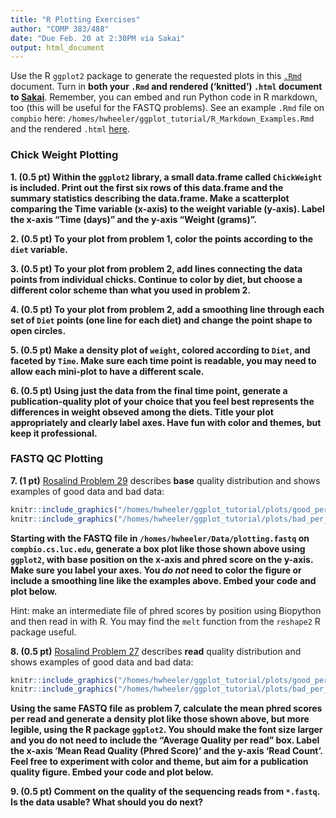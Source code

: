 ```yaml
---
title: "R Plotting Exercises"
author: "COMP 383/488"
date: "Due Feb. 20 at 2:30PM via Sakai"
output: html_document
---
```

Use the R `ggplot2` package to generate the requested plots in this [`.Rmd`](https://hwheeler01.github.io/CompBio/R_Plotting_Exercises.Rmd) document. Turn in **both your `.Rmd` and rendered ('knitted') `.html` document to [Sakai](https://sakai.luc.edu/)**. Remember, you can embed and run Python code in R markdown, too (this will be useful for the FASTQ problems). See an example `.Rmd` file on `compbio` here: `/homes/hwheeler/ggplot_tutorial/R_Markdown_Examples.Rmd` and the rendered `.html` [here](http://hwheeler01.github.io/CompBio/R_Markdown_Examples.html).

### Chick Weight Plotting

**1. (0.5 pt) Within the `ggplot2` library, a small data.frame called `ChickWeight` is included. Print out the first six rows of this data.frame and the summary statistics describing the data.frame. Make a scatterplot comparing the Time variable (x-axis) to the weight variable (y-axis). Label the x-axis "Time (days)" and the y-axis "Weight (grams)".**


**2. (0.5 pt) To your plot from problem 1, color the points according to the `diet` variable.**

**3. (0.5 pt) To your plot from problem 2, add lines connecting the data points from individual chicks. Continue to color by diet, but choose a different color scheme than what you used in problem 2.**


**4. (0.5 pt) To your plot from problem 2, add a smoothing line through each set of `Diet` points (one line for each diet) and change the point shape to open circles.**


**5. (0.5 pt) Make a density plot of `weight`, colored according to `Diet`, and faceted by `Time`. Make sure each time point is readable, you may need to allow each mini-plot to have a different scale.**


**6. (0.5 pt) Using just the data from the final time point, generate a publication-quality plot of your choice that you feel best represents the differences in weight obseved among the diets. Title your plot appropriately and clearly label axes. Have fun with color and themes, but keep it professional.**


### FASTQ QC Plotting

**7. (1 pt)** [Rosalind Problem 29](http://rosalind.info/problems/bphr/?class=478) describes **base** quality distribution and shows examples of good data and bad data:
```r
knitr::include_graphics("/homes/hwheeler/ggplot_tutorial/plots/good_per_base.png")
knitr::include_graphics("/homes/hwheeler/ggplot_tutorial/plots/bad_per_base.png")
```

**Starting with the FASTQ file in `/homes/hwheeler/Data/plotting.fastq` on `compbio.cs.luc.edu`, generate a box plot like those shown above using `ggplot2`, with base position on the x-axis and phred score on the y-axis. Make sure you label your axes. You *do not* need to color the figure or include a smoothing line like the examples above. Embed your code and plot below.**

Hint: make an intermediate file of phred scores by position using Biopython and then read in with R. You may find the `melt` function from the `reshape2` R package useful.


**8. (0.5 pt)** [Rosalind Problem 27](http://rosalind.info/problems/phre/?class=478) describes **read** quality distribution and shows examples of good data and bad data:

```r
knitr::include_graphics("/homes/hwheeler/ggplot_tutorial/plots/good_per_sequence.png")
knitr::include_graphics("/homes/hwheeler/ggplot_tutorial/plots/bad_per_sequence.png")
```

**Using the same FASTQ file as problem 7, calculate the mean phred scores per read and generate a density plot like those shown above, but more legible, using the R package `ggplot2`. You should make the font size larger and you do not need to include the "Average Quality per read" box. Label the x-axis 'Mean Read Quality (Phred Score)' and the y-axis 'Read Count'. Feel free to experiment with color and theme, but aim for a publication quality figure. Embed your code and plot below.**


**9. (0.5 pt) Comment on the quality of the sequencing reads from `*.fastq`. Is the data usable? What should you do next?**
